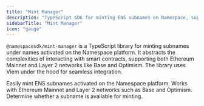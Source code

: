 ```yaml
---
title: "Mint Manager"
description: "TypeScript SDK for minting ENS subnames on Namespace, supporting Mainnet and L2 networks."
sidebarTitle: "Mint Manager"
icon: "gauge"
---
```


`@namespacesdk/mint-manager` is a TypeScript library for minting subnames under names activated on the Namespace platform. It abstracts the complexities of interacting with smart contracts, supporting both Ethereum Mainnet and Layer 2 networks like Base and Optimism. The library uses Viem under the hood for seamless integration.

<CardGroup>
  <Card title="Mint Subnames">
    Easily mint ENS subnames activated on the Namespace platform.
  </Card>
  <Card title="Mainnet & L2 Support">
    Works with Ethereum Mainnet and Layer 2 networks such as Base and Optimism.
  </Card>
  <Card title="Subname Availability Checks">
    Determine whether a subname is available for minting.
  </Card>
</CardGroup>
